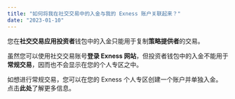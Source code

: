 ```yaml
---
title: "如何将我在社交交易中的入金与我的 Exness 账户关联起来？"
date: "2023-01-10"
---
```


<Ads></Ads> 

您在**社交交易应用投资者**钱包中的入金只能用于复制**策略提供者**的交易。

虽然您可以使用社交交易账号**登录 Exness 网站**，但投资者钱包中的入金不能用于**常规交易**，因而也不会显示在您的个人专区之中。

如想进行常规交易，您可以在您的 Exness 个人专区创建一个账户并单独入金。 点击**此处**了解更多信息。
